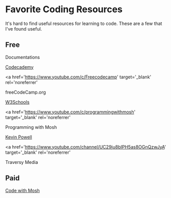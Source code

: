
<Head
  title='Favorite Coding Resources'
  description='Favorite Coding Resources'
/>

# Favorite Coding Resources

It's hard to find useful resources for learning to code. These are a few that I've found useful.

## Free

Documentations

<a href='https://www.codecademy.com' target='_blank' rel='noreferrer'>
  Codecademy
</a>

<a
  href='https://www.youtube.com/c/Freecodecamp'
  target='_blank'
  rel='noreferrer'
>
  freeCodeCamp.org
</a>

<a href='https://www.w3schools.com' target='_blank' rel='noreferrer'>
  W3Schools
</a>

<a
  href='https://www.youtube.com/c/programmingwithmosh'
  target='_blank'
  rel='noreferrer'
>
  Programming with Mosh
</a>

<a href='https://www.youtube.com/kepowob' target='_blank' rel='noreferrer'>
  Kevin Powell
</a>

<a
  href='https://www.youtube.com/channel/UC29ju8bIPH5as8OGnQzwJyA'
  target='_blank'
  rel='noreferrer'
>
  Traversy Media
</a>

## Paid

<a href='https://codewithmosh.com' target='_blank' rel='noreferrer'>
  Code with Mosh
</a>
